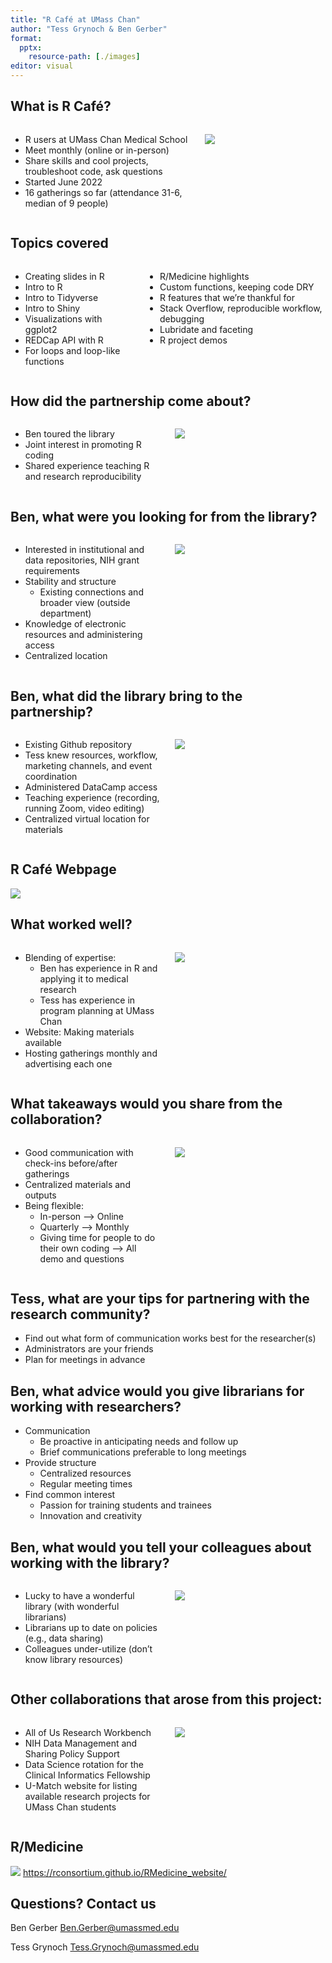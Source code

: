 ```yaml
---
title: "R Café at UMass Chan"
author: "Tess Grynoch & Ben Gerber"
format: 
  pptx:
    resource-path: [./images]
editor: visual
---
```


## What is R Café?

::: columns
::: {.column width="60%"}
-   R users at UMass Chan Medical School
-   Meet monthly (online or in-person)
-   Share skills and cool projects, troubleshoot code, ask questions
-   Started June 2022
-   16 gatherings so far (attendance 31-6, median of 9 people)
:::

::: {.column width="40%"}
![](https://libapps.s3.amazonaws.com/customers/3713/images/R_Cafe_logo.png){fig-alt="R Café logo"}
:::
:::

## Topics covered

::: columns
::: column
-   Creating slides in R
-   Intro to R
-   Intro to Tidyverse
-   Intro to Shiny
-   Visualizations with ggplot2
-   REDCap API with R
-   For loops and loop-like functions
:::

::: column
-   R/Medicine highlights
-   Custom functions, keeping code DRY
-   R features that we're thankful for
-   Stack Overflow, reproducible workflow, debugging
-   Lubridate and faceting
-   R project demos
:::
:::

## How did the partnership come about?

::: columns
::: {.column width="50%"}
-   Ben toured the library
-   Joint interest in promoting R coding
-   Shared experience teaching R and research reproducibility
:::

::: {.column width="50%"}
![](https://posit.cloud/images/guide/qsShinyCode.png){fig-alt="Code for Shiny App in R for Old Faithful Geyser Data"}
:::
:::

## Ben, what were you looking for from the library?

::: columns
::: {.column width="50%"}
-   Interested in institutional and data repositories, NIH grant requirements
-   Stability and structure
    -   Existing connections and broader view (outside department)
-   Knowledge of electronic resources and administering access
-   Centralized location
:::

::: {.column width="50%"}
![](images/research_cycle.png){fig-alt="Research cycle: Plan and design; Collect and capture; Collaborate and analyse; Manage, store, and preserve; Share and publish; Discover, Reuse, & Cite"}
:::
:::

## Ben, what did the library bring to the partnership?

::: columns
::: {.column width="50%"}
-   Existing Github repository
-   Tess knew resources, workflow, marketing channels, and event coordination
-   Administered DataCamp access
-   Teaching experience (recording, running Zoom, video editing)
-   Centralized virtual location for materials
:::

::: {.column width="50%"}
![](images/github_screen_capture.png){fig-alt="github homepage for R Cafe MLA presentation"}
:::
:::

## R Café Webpage

![](images/RCafeHomepage.png){fig-alt="R Café homepage with R Café logo; group description; contact information for hosts; future R Cafe gathering dates, times, and topics; recordings from past gatherings; link to learning resources; and DataCamp signup."}

## What worked well?

::: columns
::: {.column width="50%"}
-   Blending of expertise:
    -   Ben has experience in R and applying it to medical research
    -   Tess has experience in program planning at UMass Chan
-   Website: Making materials available
-   Hosting gatherings monthly and advertising each one
:::

::: {.column width="50%"}
![](images/R_cafe_electronic_sign.png){fig-alt="R Cafe Advertisement"}
:::
:::

## What takeaways would you share from the collaboration?

::: columns
::: {.column width="50%"}
-   Good communication with check-ins before/after gatherings
-   Centralized materials and outputs
-   Being flexible:
    -   In-person --\> Online
    -   Quarterly --\> Monthly
    -   Giving time for people to do their own coding --\> All demo and questions
:::

::: {.column width="50%"}
![](images/umass_chan_zoom.png){fig-alt="Students using Zoom at UMass Chan"}
:::
:::

## Tess, what are your tips for partnering with the research community?

-   Find out what form of communication works best for the researcher(s)
-   Administrators are your friends
-   Plan for meetings in advance

## Ben, what advice would you give librarians for working with researchers?

-   Communication
    -   Be proactive in anticipating needs and follow up
    -   Brief communications preferable to long meetings
-   Provide structure
    -   Centralized resources
    -   Regular meeting times
-   Find common interest
    -   Passion for training students and trainees
    -   Innovation and creativity

## Ben, what would you tell your colleagues about working with the library?

::: columns
::: {.column width="50%"}
-   Lucky to have a wonderful library (with wonderful librarians)
-   Librarians up to date on policies (e.g., data sharing)
-   Colleagues under-utilize (don't know library resources)
:::

::: {.column width="50%"}
![](images/nih_data_sharing_policy.png){fig-alt="NIH Data Sharing Policy"}
:::
:::

## Other collaborations that arose from this project:

::: columns
::: {.column width="50%"}
-   All of Us Research Workbench
-   NIH Data Management and Sharing Policy Support
-   Data Science rotation for the Clinical Informatics Fellowship
-   U-Match website for listing available research projects for UMass Chan students
:::

::: {.column width="50%"}
![](images/all_of_us_workbench.gif){fig-alt="All of Us Workbench"}
:::
:::

## R/Medicine

![](https://rconsortium.github.io/RMedicine_website/images/Main.png){fig-alt="R/Medicine 2024 header with text: An R Consortium Conference. June 10-14, 2024. Virtual conference. #RMED24"} <https://rconsortium.github.io/RMedicine_website/>

## Questions? Contact us

Ben Gerber [Ben.Gerber\@umassmed.edu](mailto:Ben.Gerber@umassmed.edu)

Tess Grynoch [Tess.Grynoch\@umassmed.edu](mailto:Tess.Grynoch@umassmed.edu)
